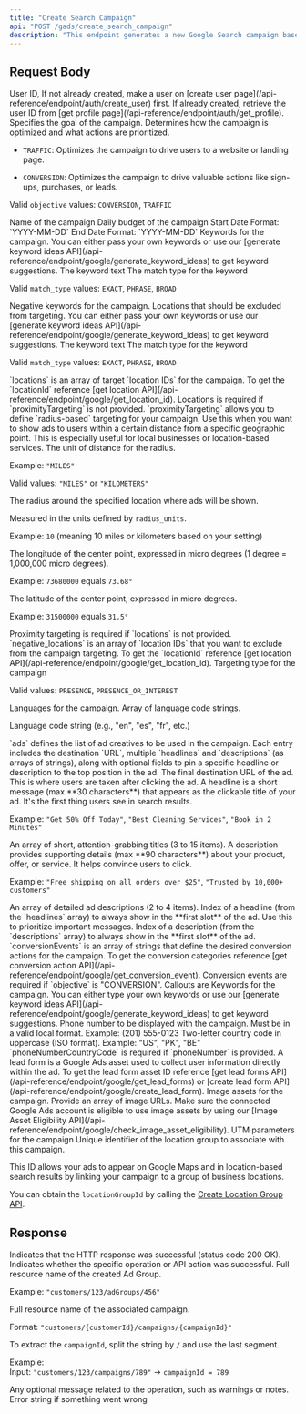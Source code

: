 ```yaml
---
title: "Create Search Campaign"
api: "POST /gads/create_search_campaign"
description: "This endpoint generates a new Google Search campaign based on the selected objective. You can choose between driving website traffic or generating conversions such as sign-ups, purchases, or lead submissions. The campaign setup includes all necessary details like targeting locations, ad creatives, daily budget, keywords, and optimization preferences to control how and where your ads are delivered."
---
```


## Request Body

<ParamField body="userId" type="string" required>
User ID, If not already created, make a user on [create user
page](/api-reference/endpoint/auth/create_user) first. If already created,
retrieve the user ID from [get profile
page](/api-reference/endpoint/auth/get_profile).
</ParamField>

<ParamField body="objective" type="string" required>
Specifies the goal of the campaign. Determines how the campaign is optimized and what actions are prioritized.

- `TRAFFIC`: Optimizes the campaign to drive users to a website or landing page.

- `CONVERSION`: Optimizes the campaign to drive valuable actions like sign-ups, purchases, or leads.


Valid `objective` values: `CONVERSION`, `TRAFFIC`

</ParamField>

<ParamField body="campaignName" type="string" required>
Name of the campaign
</ParamField>

<ParamField body="dailyBudget" type="string" required>
Daily budget of the campaign
</ParamField>



<ParamField body="startDate" type="string" required>
Start Date Format: `YYYY-MM-DD`
</ParamField>

<ParamField body="endDate" type="string">
End Date Format: `YYYY-MM-DD`
</ParamField>

<ParamField body="keywords" type="object[]" required>
Keywords for the campaign. You can either pass your own keywords or use our [generate keyword ideas API](/api-reference/endpoint/google/generate_keyword_ideas) to get keyword suggestions.

<Expandable title="Keyword Object">
<ParamField body="text" type="string" required>
The keyword text
</ParamField>

<ParamField body="match_type" type="string" required>
The match type for the keyword

Valid `match_type` values: `EXACT`, `PHRASE`, `BROAD`

</ParamField>
</Expandable>
</ParamField>



<ParamField body="negativeKeywords" type="object[]">
Negative keywords for the campaign. Locations that should be excluded from targeting. You can either pass your own keywords or use our [generate keyword ideas API](/api-reference/endpoint/google/generate_keyword_ideas) to get keyword suggestions.

<Expandable title="Negative Keyword Object">
<ParamField body="text" type="string" required>
The keyword text
</ParamField>

<ParamField body="match_type" type="string" required>
The match type for the keyword

Valid `match_type` values: `EXACT`, `PHRASE`, `BROAD`

</ParamField>
</Expandable>
</ParamField>

<ParamField body="locations" type="string[]" required>
`locations` is an array of target `location IDs` for the campaign. To get the `locationId` reference [get location API](/api-reference/endpoint/google/get_location_id).
<Note>
Locations is required if `proximityTargeting` is not provided.
</Note>
</ParamField>

<ParamField body="proximityTargeting" type="object[]">
`proximityTargeting` allows you to define `radius-based` targeting for your campaign. Use this when you want to show ads to users within a certain distance from a specific geographic point. This is especially useful for local businesses or location-based services.


<Expandable title="Proximity Targeting Object">
<ParamField body="radius_units" type="string" required>
The unit of distance for the radius.  

Example: `"MILES"`

Valid values: `"MILES"` or `"KILOMETERS"`  
</ParamField>

<ParamField body="radius" type="number" required>
The radius around the specified location where ads will be shown.  

Measured in the units defined by `radius_units`.  

Example: `10` (meaning 10 miles or kilometers based on your setting)
</ParamField>

<ParamField body="longitude_in_micro_degrees" type="number" required>
The longitude of the center point, expressed in micro degrees (1 degree = 1,000,000 micro degrees).  

Example: `73680000` equals `73.68°`
</ParamField>

<ParamField body="latitude_in_micro_degrees" type="number" required>
The latitude of the center point, expressed in micro degrees.  

Example: `31500000` equals `31.5°`
</ParamField>
</Expandable>

<Note>
Proximity targeting is required if `locations` is not provided.
</Note>
</ParamField>

<ParamField body="negativeLocations" type="string[]">
`negative_locations` is an array of `location IDs` that you want to exclude from the campaign targeting. To get the `locationId` reference [get location API](/api-reference/endpoint/google/get_location_id).
</ParamField>

<ParamField body="geo_target_type" type="string" default="PRESENCE">
Targeting type for the campaign

Valid values: `PRESENCE`, `PRESENCE_OR_INTEREST`
</ParamField>


<ParamField body="languages" type="string[]">
Languages for the campaign. Array of language code strings.

Language code string (e.g., "en", "es", "fr", etc.)
</ParamField>

<ParamField body="ads" type="object[]">
`ads` defines the list of ad creatives to be used in the campaign. Each entry includes the destination `URL`, multiple `headlines` and `descriptions` (as arrays of strings), along with optional fields to pin a specific headline or description to the top position in the ad.

<Expandable title="Ads Object">
<ParamField body="url" type="string" required>
The final destination URL of the ad. This is where users are taken after clicking the ad.
</ParamField>

<ParamField body="headlines" type="string[]" required>
A headline is a short message (max **30 characters**) that appears as the clickable title of your ad. It's the first thing users see in search results.  

Example: `"Get 50% Off Today"`, `"Best Cleaning Services"`, `"Book in 2 Minutes"`

<Note>
An array of short, attention-grabbing titles (3 to 15 items).  
</Note>
</ParamField>

<ParamField body="descriptions" type="string[]" required>
A description provides supporting details (max **90 characters**) about your product, offer, or service. It helps convince users to click.  

Example: `"Free shipping on all orders over $25"`, `"Trusted by 10,000+ customers"`

<Note>
An array of detailed ad descriptions (2 to 4 items).  
</Note>
</ParamField>

<ParamField body="headlineIndexToPinFirstSlot" type="number">
Index of a headline (from the `headlines` array) to always show in the **first slot** of the ad. Use this to prioritize important messages.

</ParamField>

<ParamField body="descriptionIndexToPinFirstSlot" type="number">
Index of a description (from the `descriptions` array) to always show in the **first slot** of the ad.
</ParamField>
</Expandable>
</ParamField>

<ParamField body="conversionEvents" type="string[]">
`conversionEvents` is an array of strings that define the desired conversion actions for the campaign. To get the conversion categories reference [get conversion action API](/api-reference/endpoint/google/get_conversion_event).

<Note>
Conversion events are required if `objective` is "CONVERSION".
</Note>

</ParamField>

<ParamField body="callouts" type="string[]">
Callouts are Keywords for the campaign. You can either type your own keywords or use our [generate keyword ideas API](/api-reference/endpoint/google/generate_keyword_ideas) to get keyword suggestions.
</ParamField>

<ParamField body="phoneNumber" type="string">
Phone number to be displayed with the campaign. Must be in a valid local format.  
Example: (201) 555-0123
</ParamField>

<ParamField body="phoneNumberCountryCode" type="string">
Two-letter country code in uppercase (ISO format).  
Example: "US", "PK", "BE"

<Note>
`phoneNumberCountryCode` is required if `phoneNumber` is provided.
</Note>
</ParamField>



<ParamField body="leadFormAssetId" type="string">
A lead form is a Google Ads asset used to collect user information directly within the ad.
To get the lead form asset ID reference [get lead forms API](/api-reference/endpoint/google/get_lead_forms) or [create lead form API](/api-reference/endpoint/google/create_lead_form).

</ParamField>



<ParamField body="images" type="string[]">
Image assets for the campaign. Provide an array of image URLs. Make sure the connected Google Ads account is eligible to use image assets by using our [Image Asset Eligibility API](/api-reference/endpoint/google/check_image_asset_eligibility).
</ParamField>


<ParamField body="tracking_url_template" type="string">
UTM parameters for the campaign
</ParamField>

<ParamField body="locationGroupId" type="string">
Unique identifier of the location group to associate with this campaign.  

This ID allows your ads to appear on Google Maps and in location-based search results by linking your campaign to a group of business locations.  

You can obtain the `locationGroupId` by calling the [Create Location Group API](/api-reference/endpoint/gads/create_location_group).
</ParamField>









## Response

<ResponseField name="success" type="boolean">
Indicates that the HTTP response was successful (status code 200 OK).
</ResponseField>


<ResponseField name="results" type="object">
<Expandable title="Results Object">
<ResponseField name="success" type="boolean">
Indicates whether the specific operation or API action was successful.
</ResponseField>

<ResponseField name="adGroupResourceName" type="string">
Full resource name of the created Ad Group.  

Example: `"customers/123/adGroups/456"`
</ResponseField>

<ResponseField name="campaignResourceName" type="string">
Full resource name of the associated campaign.  

Format: `"customers/{customerId}/campaigns/{campaignId}"`  

To extract the `campaignId`, split the string by `/` and use the last segment.  

Example:  
Input: `"customers/123/campaigns/789"` → `campaignId = 789`
</ResponseField>

<ResponseField name="additionalMessage" type="string">
Any optional message related to the operation, such as warnings or notes.

</ResponseField>


<ResponseField name="error" type="string">
Error string if something went wrong
</ResponseField>
</Expandable>
</ResponseField>
